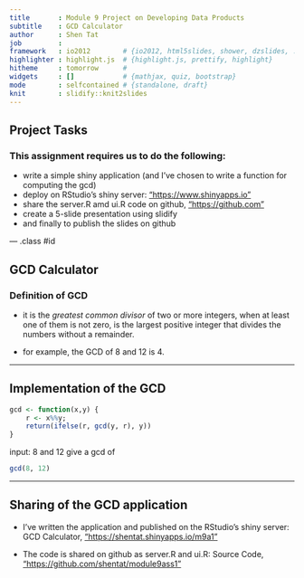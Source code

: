```yaml
---
title       : Module 9 Project on Developing Data Products
subtitle    : GCD Calculator
author      : Shen Tat
job         : 
framework   : io2012        # {io2012, html5slides, shower, dzslides, ...}
highlighter : highlight.js  # {highlight.js, prettify, highlight}
hitheme     : tomorrow      # 
widgets     : []            # {mathjax, quiz, bootstrap}
mode        : selfcontained # {standalone, draft}
knit        : slidify::knit2slides
---
```


<!-- slide 2 -->
## Project Tasks

### This assignment requires us to do the following:
* write a simple shiny application (and I've chosen to write a function for computing the gcd)
* deploy on RStudio's shiny server: ["https://www.shinyapps.io"](https://www.shinyapps.io)
* share the server.R amd ui.R code on github, ["https://github.com"](https://github.com)
* create a 5-slide presentation using slidify
* and finally to publish the slides on github

--- .class #id 

<!-- slide 3 -->
## GCD Calculator

### Definition of GCD

* it is the _greatest common divisor_ of two or more integers, when at least one of them is not zero, is the largest positive integer that divides the numbers without a remainder. 

* for example, the GCD of 8 and 12 is 4.

---

<!-- slide 4 -->
## Implementation of the GCD
<!-- function to compute the gcd for two numbers -->
```r
gcd <- function(x,y) {
    r <- x%%y;
    return(ifelse(r, gcd(y, r), y))
}
```
input: 8 and 12 give a gcd of
```r
gcd(8, 12)
```

---

<!-- slide 5 -->
## Sharing of the GCD application
* I've written the application and published on the RStudio's shiny server: GCD Calculator, ["https://shentat.shinyapps.io/m9a1"](https://shentat.shinyapps.io/m9a1)

* The code is shared on github as server.R and ui.R: Source Code, ["https://github.com/shentat/module9ass1"](https://github.com/shentat/module9ass1)


